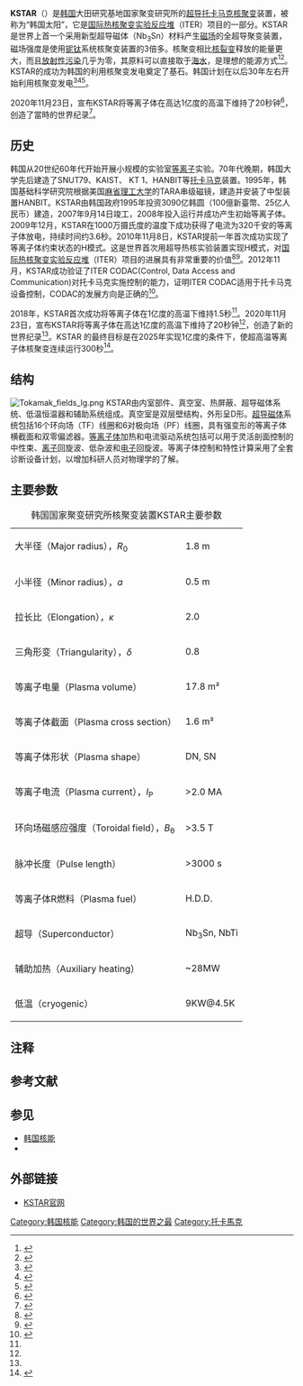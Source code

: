 {{Fusion devices
|name         = KSTAR
|image        = KSTAR tokamak.jpg
|type         = [[托卡马克|托卡马克]]
|operation    = 2008年–
|major radius = 1.8 m
|minor radius = 0.5 m
|field        = 3.5 [[特斯拉|T]] (环向)
|current      = 2 MA
|heating      = 14 [[瓦特|MW]]
|location     = {{flagcountry|South Korea}}, [[大田广域市|大田广域市]]
}}
'''KSTAR'''（{{lang|en|Korea Superconducting Tokamak Advanced Research}}）是[[韩国|韩国]]大田研究基地国家聚变研究所的[[超导|超导]][[托卡马克|托卡马克]][[核聚变|核聚变]]装置，被称为“韩国太阳”{{efn|核聚变是两个小质量的原子核合成一个比较大的原子核，而[[核裂变|核裂变]]是一个大质量的原子核分裂成两个比较小的原子核。太阳所释放出的巨大能量是四个氢原子合为一个氦原子的[[核聚变|核聚变]]过程产生的。原子弹和目前的核电站利用的是核裂变原理。氢弹利用的是核聚变原理。}}，它是[[国际热核聚变实验反应堆|国际热核聚变实验反应堆]]（ITER）项目的一部分。KSTAR是世界上首一个采用新型超导磁体（Nb<sub>3</sub>Sn）材料产生[[磁场|磁场]]的全超导聚变装置，磁场强度是使用[[铌|铌]][[钛|钛]]系统核聚变装置的3倍多{{r|现状|sohu|韩联社}}。核聚变相比[[核裂变|核裂变]]释放的能量更大，而且[[放射性污染|放射性污染]]几乎为零，其原料可以直接取于[[海水|海水]]，是理想的能源方式<ref>{{cite web |url=http://tech.gmw.cn/newspaper/2014-10/20/content_101522940.htm |title=“核聚变”最近怎么了？ |publisher=光明网 |date=2014-10-20 |access-date=2015-07-17 |archive-url=https://web.archive.org/web/20150720192832/http://tech.gmw.cn/newspaper/2014-10/20/content_101522940.htm |archive-date=2015-07-20 |dead-url=no }}</ref><ref>{{cite web |url=http://www.cenews.com.cn/xwzx2013/hyfs/201505/t20150507_792009.html |title=聚变能的可控释放可以实现？ |publisher=中国环境网 |date=2015-05-07 |access-date=2015-07-17 |archive-url=https://web.archive.org/web/20150720220823/http://www.cenews.com.cn/xwzx2013/hyfs/201505/t20150507_792009.html |archive-date=2015-07-20 |dead-url=no }}</ref>。KSTAR的成功为韩国的利用核聚变发电奠定了基石。韩国计划在以后30年左右开始利用核聚变发电<ref>{{cite web|url=http://guangfu.bjx.com.cn/m/?l=1&v=16373|title=韩国运行核聚变反应堆力图寻找无限清洁能源|publisher=北极星电力网|date=2007-10-29|deadurl=yes|archiveurl=https://web.archive.org/web/20150715182542/http://guangfu.bjx.com.cn/m/?l=1&v=16373|archivedate=2015-07-15|accessdate=2015-07-15}}</ref><ref>{{cite web |url=http://www.nfri.re.kr/english/research/kstar_operation_03.php?tab=3 |title=KSTAR operation & experimental plan |publisher=National Fusion Research Institue |accessdate=2015-07-15 |language=en |deadurl=yes |archiveurl=https://web.archive.org/web/20150715103429/http://www.nfri.re.kr/english/research/kstar_operation_03.php?tab=3 |archivedate=2015-07-15 }}</ref><ref>{{cite web |url=http://www.cnnc.com.cn/2007-09-19/000098861.html |title=韩国托卡马克装置KSTAR建成并开放 |publisher=中核网 |accessdate=2015-07-17 |deadurl=yes |archiveurl=https://web.archive.org/web/20150720233046/http://www.cnnc.com.cn/2007-09-19/000098861.html |archivedate=2015-07-20 }}</ref>。

2020年11月23日，{{Internal link helper/ko|韩国聚变能研究所|한국핵융합에너지연구원}}宣布KSTAR将等离子体在高达1亿度的高温下维持了20秒钟<ref name=":0">{{Cite web|title=2만5860회 실험끝에 한국형 인공태양 'KSTAR' 1억度 20초 유지 세계 최초 성공...핵융합 기술력 세계 최고 달성 쾌거|url=https://biz.chosun.com/site/data/html_dir/2020/11/24/2020112401078.html|accessdate=2020-12-29|author=김윤수 기자|date=2020-11-24|format=|publisher=朝鲜日报|agency=|language=ko|archiveurl=https://web.archive.org/web/20201124072137/https://biz.chosun.com/site/data/html_dir/2020/11/24/2020112401078.html|archivedate=2020-11-24|dead-url=no}}</ref>，创造了當時的世界纪录<ref name=":1">{{Cite web|title=韩国“人造太阳”成功运行20秒，温度高达1亿度|url=https://www.sohu.com/a/440970346_162522|accessdate=2020-12-29|author=环球网|date=2020-12-28|format=|publisher=搜狐|language=zh|archiveurl=https://web.archive.org/web/20201229022159/https://www.sohu.com/a/440970346_162522|archivedate=2020-12-29|dead-url=no}}</ref>。

==历史==
韩国从20世纪60年代开始开展小规模的实验室[[等离子|等离子]]实验。70年代晚期，韩国大学先后建造了SNUT79、KAIST、 KT 1、HANBIT等[[托卡马克|托卡马克]]装置。1995年，韩国基础科学研究院根据美国[[麻省理工大学|麻省理工大学]]的TARA串级磁镜，建造并安装了中型装置HANBIT。KSTAR由韩国政府1995年投资3090亿韩圆（100億新臺幣、25亿人民币）建造，2007年9月14日竣工，2008年投入运行并成功产生初始等离子体。2009年12月，KSTAR在1000万摄氏度的温度下成功获得了电流为320千安的等离子体放电，持续时间约3.6秒{{r|现状|sohu|韩联社}}。2010年11月8日，KSTAR提前一年首次成功实现了等离子体约束状态的H模式。这是世界首次用超导热核实验装置实现H模式，对[[国际热核聚变实验反应堆|国际热核聚变实验反应堆]]（ITER）项目的进展具有非常重要的价值<ref>{{cite web |url= http://kejichu.sjtu.edu.cn/info/1012/5943.htm |title= 韩超导装置首次实现高能量模式 |publisher= 上海交通大学 |date= 2010-11-26 |deadurl= yes |archiveurl= https://web.archive.org/web/20150715114559/http://kejichu.sjtu.edu.cn/info/1012/5943.htm |archivedate= 2015-07-15 |accessdate= 2015-07-15 }}</ref><ref>{{cite web |url=http://news.cntv.cn/20101126/110939.shtml |title=韩超导装置首次实现高能量模式 较预期提前一年 |publisher=中央电视台官网 |date=2010-11-26 |access-date=2015-07-17 |archive-url=https://web.archive.org/web/20150720220935/http://news.cntv.cn/20101126/110939.shtml |archive-date=2015-07-20 |dead-url=no }}</ref>。2012年11月，KSTAR成功验证了ITER CODAC(Control, Data Access and Communication)对托卡马克实施控制的能力，证明ITER CODAC适用于托卡马克设备控制，CODAC的发展方向是正确的<ref>{{cite web |url=https://www.iter.org/newsline/248/1412 |title=ITER CODAC controls KSTAR in real-time |publisher=ITER.org |date=2012-12-03 |language=en |access-date=2015-07-15 |archive-url=https://web.archive.org/web/20170709121333/https://www.iter.org/newsline/248/1412 |archive-date=2017-07-09 |dead-url=yes }}</ref>{{r|nfri}}。

2018年，KSTAR首次成功将等离子体在1亿度的高温下维持1.5秒<ref name=":0" />。2020年11月23日，{{Internal link helper/ko|韩国聚变能研究所|한국핵융합에너지연구원}}宣布KSTAR将等离子体在高达1亿度的高温下维持了20秒钟<ref name=":0" />，创造了新的世界纪录<ref name=":1" />。KSTAR 的最终目标是在2025年实现1亿度的条件下，使超高温等离子体核聚变连续运行300秒<ref>{{Cite web|title=韩国 KSTAR 核聚变装置在 1 亿度下运行 20 秒，打破世界纪录|url=https://www.163.com/dy/article/FUPMDN9S0511B8LM.html|accessdate=2020-12-29|author=IT之家|date=2020-12-26|format=|publisher=网易|language=zh|archiveurl=https://web.archive.org/web/20201229015754/https://www.163.com/dy/article/FUPMDN9S0511B8LM.html|archivedate=2020-12-29|dead-url=no}}</ref>。

==结构==
[[Image:Tokamak_fields_lg.png|thumb]]
KSTAR由内室部件、真空室、热屏蔽、超导磁体系统、低温恒温器和辅助系统组成。真空室是双层壁结构，外形呈D形。[[超导磁体|超导磁体]]系统包括16个环向场（TF）线圈和6对极向场（PF）线圈，具有强变形的等离子体横截面和双零偏滤器。[[等离子体|等离子体]]加热和电流驱动系统包括可以用于灵活剖面控制的中性束、[[离子|离子]]回旋波、低杂波和[[电子|电子]]回旋波。等离子体控制和特性计算采用了全套诊断设备计划，以增加科研人员对物理学的了解{{r|现状}}。

==主要参数 ==
{| class="wikitable"
|+ 韩国国家聚变研究所核聚变装置KSTAR主要参数{{r|nfri}}
| 大半径（Major radius），''R''<sub>0</sub> || 1.8 m
|-
| 小半径（Minor radius），''a'' || 0.5 m
|-
| 拉长比（Elongation），''κ'' || 2.0
|-
| 三角形变（Triangularity），''δ'' || 0.8	　
|-
| 等离子电量（Plasma volume）  || 17.8 m²
|-
| 等离子体截面（Plasma cross section）  || 1.6 m²
|-
| 等离子体形状（Plasma shape）  || DN, SN
|-
| 等离子电流（Plasma current），''I''<sub>P</sub> || >2.0 MA
|-
| 环向场磁感应强度（Toroidal field），''B''<sub>θ</sub>  || >3.5 T
|-
| 脉冲长度（Pulse length） || >3000 s
|-
| 等离子体R燃料（Plasma fuel） || H.D.D.
|-
| 超导（Superconductor） || Nb<sub>3</sub>Sn, NbTi
|-
| 辅助加热（Auxiliary heating） || ~28MW
|-
| 低温（cryogenic） || 9KW@4.5K
|}

== 注释 ==
{{notelist|iger=}}

==参考文献==
{{Reflist|refs=
<ref name="韩联社">{{cite web |url=http://chinese.yonhapnews.co.kr/techscience/2009/12/09/8400000000ACK20091209002500881.HTML |title=热核聚变研究设备KSTAR实现超标 |publisher=韩联社 |date=2009-12-09 |access-date=2015-07-15 |archive-url=https://web.archive.org/web/20150715184101/http://chinese.yonhapnews.co.kr/techscience/2009/12/09/8400000000ACK20091209002500881.HTML |archive-date=2015-07-15 |dead-url=no }}</ref>
<ref name="现状">{{cite journal |url=http://www.globesci.com/fileup/PDF/20140224.pdf |title=韩国的核聚变研究现状及发展战略 |author=康卫红 |journal=《世界科技研究与发展》 |date=2014年第36卷第2期 |access-date=2015-07-15 |archive-url=https://web.archive.org/web/20150715110534/http://www.globesci.com/fileup/PDF/20140224.pdf |archive-date=2015-07-15 |dead-url=no }}</ref>
<ref name=sohu>{{cite web |url=http://it.sohu.com/20091215/n268971037.shtml |title=韩热核聚变实验装置进展顺利 |publisher=搜狐网 |date=2009-12-15 |access-date=2015-07-15 |archive-url=https://web.archive.org/web/20150715113509/http://it.sohu.com/20091215/n268971037.shtml |archive-date=2015-07-15 |dead-url=no }}</ref>
<ref name=nfri>{{cite web |url=http://www.nfri.re.kr/english/research/kstar_construction_01.php |title=KSTAR Construction History |publisher=National Fusion Research Institue |accessdate=2015-07-15 |language=en |deadurl=yes |archiveurl=https://web.archive.org/web/20150715114017/http://www.nfri.re.kr/english/research/kstar_construction_01.php |archivedate=2015-07-15 }}</ref>
}}

==参见==
{{portal box|大韓民國|核技术|能源}}
*[[韩国核能|韩国核能]]
*{{link-en|APR-1400|APR-1400}}

==外部链接==
*[https://web.archive.org/web/20140904035945/http://www.nfri.re.kr/english/research/kstar_operation_01.php  KSTAR官网] 

{{韩国主题}}
{{Fusion experiments}}

[[Category:韩国核能|Category:韩国核能]]
[[Category:韩国的世界之最|Category:韩国的世界之最]]
[[Category:托卡馬克|Category:托卡馬克]]